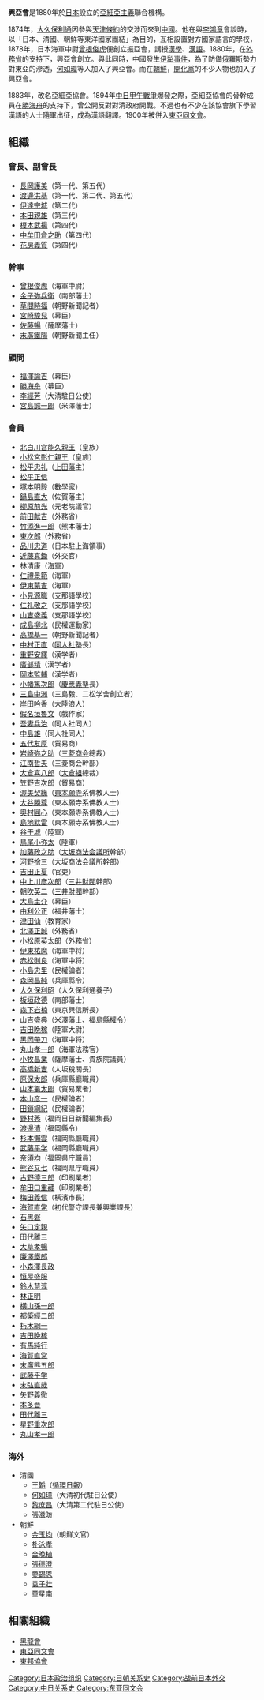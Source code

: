 {{unreferenced|time=2013-11-08T12:00:11+00:00}}
{{japanese|japanese=興亜会|kana=こうあかい|romaji=Kōa kai}}
'''興亞會'''是1880年於[[日本|日本]]設立的[[亞細亞主義|亞細亞主義]]聯合機構。

1874年，[[大久保利通|大久保利通]]因參與[[天津條約|天津條約]]的交涉而來到[[清朝|中國]]。他在與[[李鴻章|李鴻章]]會談時，以「日本、清國、朝鮮等東洋國家團結」為目的，互相設置對方國家語言的學校，1878年，日本海軍中尉[[曾根俊虎|曾根俊虎]]便創立振亞會，講授[[漢學|漢學]]、[[漢語|漢語]]。1880年，在[[日本外務省|外務省]]的支持下，興亞會創立。與此同時，中國發生[[伊犁事件|伊犁事件]]，為了防備[[俄羅斯|俄羅斯]]勢力對東亞的滲透，[[何如璋|何如璋]]等人加入了興亞會。而在[[朝鮮王朝|朝鮮]]，[[開化黨|開化黨]]的不少人物也加入了興亞會。

1883年，改名亞細亞協會。1894年[[中日甲午戰爭|中日甲午戰爭]]爆發之際，亞細亞協會的骨幹成員在[[勝海舟|勝海舟]]的支持下，曾公開反對對清政府開戰。不過也有不少在該協會旗下學習漢語的人士隨軍出征，成為漢語翻譯。1900年被併入[[東亞同文會|東亞同文會]]。

== 組織 ==
=== 會長、副會長 ===
*[[長岡護美|長岡護美]]（第一代、第五代）
*[[渡邊洪基|渡邊洪基]]（第一代、第二代、第五代）
*[[伊達宗城|伊達宗城]]（第二代）
*[[本田親雄|本田親雄]]（第三代）
*[[榎本武揚|榎本武揚]]（第四代）
*[[中牟田倉之助|中牟田倉之助]]（第四代）
*[[花房義質|花房義質]]（第四代）

=== 幹事 ===
*[[曾根俊虎|曾根俊虎]]（海軍中尉）
*[[金子弥兵衛|金子弥兵衛]]（南部藩士）
*[[草間時福|草間時福]]（朝野新聞記者）
*[[宮崎駿兒|宮崎駿兒]]（幕臣）
*[[佐藤暢_(櫪木縣知事)|佐藤暢]]（薩摩藩士）
*[[末廣鐵腸|末廣鐵腸]]（朝野新聞主任）

=== 顧問 ===
*[[福澤諭吉|福澤諭吉]]（幕臣）
*[[勝海舟|勝海舟]]（幕臣）
*[[李經芳|李經芳]]（大清駐日公使）
*[[宮島誠一郎|宮島誠一郎]]（米澤藩士）

=== 會員 ===
*[[北白川宮能久親王|北白川宮能久親王]]（皇族）
*[[小松宮彰仁親王|小松宮彰仁親王]]（皇族）
*[[松平忠礼|松平忠礼]]（[[上田藩|上田藩]]主）
*[[松平正信_(明治時代)|松平正信]]
*[[塚本明毅|塚本明毅]]（數學家）
*[[鍋島直大|鍋島直大]]（佐賀藩主）
*[[柳原前光|柳原前光]]（元老院議官）
*[[前田献吉|前田献吉]]（外務省）
*[[竹添進一郎|竹添進一郎]]（熊本藩士）
*[[東政圖|東次郎]]（外務省）
*[[品川忠道|品川忠道]]（日本駐上海領事）
*[[近藤真鋤|近藤真鋤]]（外交官）
*[[林清康|林清康]]（海軍）
*[[仁禮景範|仁禮景範]]（海軍）
*[[伊東蒙吉|伊東蒙吉]]（海軍）
*[[小見源職|小見源職]]（支那語學校）
*[[仁礼敬之|仁礼敬之]]（支那語学校）
*[[山吉盛義|山吉盛義]]（支那語学校）
*[[成島柳北|成島柳北]]（民權運動家）
*[[高橋基一|高橋基一]]（朝野新聞記者）
*[[中村正直|中村正直]]（[[同人社|同人社]]塾長）
*[[重野安繹|重野安繹]]（漢学者）
*[[廣部精|廣部精]]（漢学者）
*[[岡本監輔|岡本監輔]]（漢学者）
*[[小幡篤次郎|小幡篤次郎]]（[[慶應義塾|慶應義塾]]長）
*[[三島中洲|三島中洲]]（三島毅、二松学舍創立者）
*[[岸田吟香|岸田吟香]]（大陸浪人）
*[[假名垣魯文|假名垣魯文]]（戲作家）
*[[吾妻兵治|吾妻兵治]]（同人社同人）
*[[中島雄|中島雄]]（同人社同人）
*[[五代友厚|五代友厚]]（貿易商）
*[[岩崎弥之助|岩崎弥之助]]（[[三菱商会|三菱商会]]總裁）
*[[江南哲夫|江南哲夫]]（三菱商会幹部）
*[[大倉喜八郎|大倉喜八郎]]（[[大倉組|大倉組]]總裁）
*[[笠野吉次郎|笠野吉次郎]]（貿易商）
*[[渥美契緣|渥美契緣]]（[[東本願寺|東本願寺]]系佛教人士）
*[[大谷勝尊|大谷勝尊]]（東本願寺系佛教人士）
*[[奧村圓心|奧村圓心]]（東本願寺系佛教人士）
*[[島地默雷|島地默雷]]（東本願寺系佛教人士）
*[[谷干城|谷干城]]（陸軍）
*[[鳥尾小弥太|鳥尾小弥太]]（陸軍）
*[[加藤政之助|加藤政之助]]（[[大坂商法会議所|大坂商法会議所]]幹部）
*[[河野捨三|河野捨三]]（大坂商法会議所幹部）
*[[吉田正夏|吉田正夏]]（官吏）
*[[中上川彦次郎|中上川彦次郎]]（[[三井財閥|三井財閥]]幹部）
*[[朝吹英二|朝吹英二]]（[[三井財閥|三井財閥]]幹部）
*[[大鳥圭介|大鳥圭介]]（幕臣）
*[[由利公正|由利公正]]（福井藩士）
*[[津田仙|津田仙]]（教育家）
*[[北澤正誠|北澤正誠]]（外務省）
*[[小松原英太郎|小松原英太郎]]（外務省）
*[[伊東祐麿|伊東祐麿]]（海軍中将）
*[[赤松則良|赤松則良]]（海軍中将）
*[[小島忠里|小島忠里]]（民權論者）
*[[森岡昌純|森岡昌純]]（兵庫縣令）
*[[大久保利昭|大久保利昭]]（大久保利通養子）
*[[板垣政德|板垣政德]]（南部藩士）
*[[森下岩楠|森下岩楠]]（東京興信所長）
*[[山吉盛典|山吉盛典]]（米澤藩士、福島縣權令）
*[[吉田晩稼|吉田晩稼]]（陸軍大尉）
*[[黑岡帶刀|黑岡帶刀]]（海軍中将）
*[[丸山孝一郎|丸山孝一郎]]（海軍法務官）
*[[小牧昌業|小牧昌業]]（薩摩藩士、貴族院議員）
*[[高橋新吉_(英学者)|高橋新吉]]（大坂稅關長）
*[[原保太郎|原保太郎]]（兵庫縣廳職員）
*[[山本龜太郎|山本龜太郎]]（貿易業者）
*[[本山彦一|本山彦一]]（民權論者）
*[[田鎖綱紀|田鎖綱紀]]（民權論者）
*[[野村莠|野村莠]]（福岡日日新聞編集長）
*[[渡邊清_(政治家)|渡邊清]]（福岡縣令）
*[[杉本懶雲|杉本懶雲]]（福岡縣廳職員）
*[[武藤平学|武藤平学]]（福岡縣廳職員）
*[[奈須均|奈須均]]（福岡県庁職員）
*[[熊谷又七|熊谷又七]]（福岡県庁職員）
*[[古野德三郎|古野德三郎]]（印刷業者）
*[[牟田口重藏|牟田口重藏]]（印刷業者）
*[[梅田義信|梅田義信]]（橫濱市長）
*[[海賀直常|海賀直常]]（初代警守課長兼興業課長）
*[[石黑磐|石黑磐]]
*[[矢口定親|矢口定親]]
*[[田代離三|田代離三]]
*[[大草孝暢|大草孝暢]]
*[[廉澤鐵郎|廉澤鐵郎]]
*[[小森澤長政|小森澤長政]]
*[[恒屋盛服|恒屋盛服]]
*[[鈴木慧淳|鈴木慧淳]]
*[[林正明|林正明]]
*[[横山孫一郎|横山孫一郎]]
*[[都築經二郎|都築經二郎]]
*[[朽木綱一|朽木綱一]]
*[[吉田晩稼|吉田晩稼]]
*[[有馬純行|有馬純行]]
*[[海賀直常|海賀直常]]
*[[末廣熊五郎|末廣熊五郎]]
*[[武藤平学|武藤平学]]
*[[末弘直哉|末弘直哉]]
*[[矢野義徹|矢野義徹]]
*[[本多晋|本多晋]]
*[[田代離三|田代離三]]
*[[星野重次郎|星野重次郎]]
*[[丸山孝一郎|丸山孝一郎]]

=== 海外 ===
*清國
**[[王韬_(思想家)|王韜]]（[[循環日報|循環日報]]）
**[[何如璋|何如璋]]（大清初代駐日公使）
**[[黎庶昌|黎庶昌]]（大清第二代駐日公使）
**[[張滋昉|張滋昉]]
*朝鮮
**[[金玉均|金玉均]]（朝鮮文官）
**[[朴泳孝|朴泳孝]]
**[[金晚植|金晚植]]
**[[張德澄|張德澄]]
**[[蓼錫恩|蓼錫恩]]
**[[袁子壮|袁子壮]]
**[[童星南|童星南]]

==相關組織==
*[[黑龍會|黑龍會]]
*[[東亞同文會|東亞同文會]]
*[[東邦協會|東邦協會]]

[[Category:日本政治组织|Category:日本政治组织]] 
[[Category:日朝关系史|Category:日朝关系史]] 
[[Category:战前日本外交|Category:战前日本外交]] 
[[Category:中日关系史|Category:中日关系史]] 
[[Category:东亚同文会|Category:东亚同文会]]